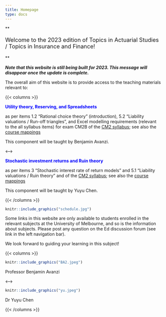 ```yaml
---
title: Homepage
type: docs 
---
```


<!-- <p style="font-size:10px;color: rgb(252, 156, 249);"> If you wish to watch the embedded videos from Lecture Capture, you need to have logged in and <a href="https://canvas.lms.unimelb.edu.au/courses/107520/external_tools/701">entered Lecture Capture</a> via Canvas once for each session. This is to restrict access to students enrolled at the University of Melbourne only. Access to some files requires you to be logged in as well. </p> -->

**<p style="font-size:18px;">Welcome to the 2023 edition of Topics in Actuarial Studies / Topics in Insurance and Finance!</p>**

***Note that this website is still being built for 2023. This message will disappear once the update is complete.***

The overall aim of this website is to provide access to the teaching materials relevant to:

{{< columns >}}
 
<span style="color: blue;"> **Utility theory, Reserving, and Spreadsheets** </span>

as per items 1.2 "Rational choice theory" (introduction), 5.2 "Liability valuations / Run-off triangles", and Excel modelling requirements (relevant to the all syllabus items) for exam CM2B of the [CM2 syllabus](https://www.actuaries.org.uk/documents/cm2-syllabus-2023); see also the [course mappings](docs/0-subject-guide/SILO)

This component will be taught by Benjamin Avanzi.

<--->

<span style="color: blue;"> **Stochastic investment returns and Ruin theory** </span>

as per items 3 "Stochastic interest rate of return models" and 5.1 "Liability valuations / Ruin theory" and  of the [CM2 syllabus](https://www.actuaries.org.uk/documents/cm2-syllabus-2023); see also the [course mappings](docs/0-subject-guide/SILO)

This component will be taught by Yuyu Chen.

{{< /columns >}}

<!-- This is code to show an image called 'schedule.png' -->

```r
knitr::include_graphics("schedule.jpg")
```


Some links in this website are only available to students enrolled in the relevant subjects at the University of Melbourne, and so is the information about subjects. Please post any question on the Ed discussion forum (see link in the left navigation bar).





We look forward to guiding your learning in this subject! 

{{< columns >}}
 
```r
knitr::include_graphics("BA2.jpeg")
```

Professor Benjamin Avanzi 

<--->

```r
knitr::include_graphics("yu.jpeg")
```
 
Dr Yuyu Chen

{{< /columns >}}



